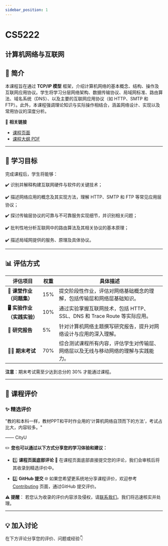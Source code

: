 ```yaml
---
sidebar_position: 1
---
```


# CS5222
## 计算机网络与互联网

## **📘 简介**
本课程旨在通过 **TCP/IP 模型** 框架，介绍计算机网络的基本概念、结构、操作及互联网应用协议。学生将学习分层网络架构、数据传输协议、局域网标准、路由算法、域名系统（DNS）、以及主要的互联网应用协议（如 HTTP、SMTP 和 FTP）。此外，本课程强调理论知识与实际操作相结合，涵盖网络设计、实现以及常用协议的深度分析。

🔗 **相关链接**
- [课程页面](https://www.cityu.edu.hk/catalogue/pg/202425/course/CS5222.htm)
- [课程大纲 PDF](https://www.cityu.edu.hk/catalogue/pg/202425/course/CS5222.pdf)

---

## **🎯 学习目标**

完成课程后，学生将能够：

✔️ 识别并解释构建互联网硬件与软件的关键技术；

✔️ 描述网络应用的概念及其实现方法，理解 HTTP、SMTP 和 FTP 等常见应用层协议；

✔️ 探讨传输层协议的可靠与不可靠服务实现细节，并识别相关问题；

✔️ 批判性地分析互联网中的路由算法及其相关协议的基本原理；

✔️ 描述局域网提供的服务、原理及具体协议。

---

## **📊 评估方式**

| **评估项目**                   | **权重** | **具体描述**                                                                                       |
|-------------------------------|---------|---------------------------------------------------------------------------------------------------|
| **📝 课堂作业（问题集）**        | 15%     | 提交阶段性作业，评估对网络基础概念的理解，包括传输层和网络层基础知识。                              |
| **🖥️ 实验作业（实践实验）**      | 10%     | 通过实验掌握互联网技术，包括 HTTP、SSL、DNS 和 Trace Route 等实际应用。                             |
| **📄 研究报告**                | 5%      | 针对计算机网络主题撰写研究报告，提升对网络设计与应用的深入理解。                                     |
| **🧑‍💻 期末考试**               | 70%     | 综合测试课程所有内容，评估学生对传输层、网络层以及无线与移动网络的理解与实践能力。                  |

**注意**：期末考试需至少达到总分的 30% 才能通过课程。

---

## **💬 课程评价**

### ✨ **精选评价**
<div className={commentStyles.commentBox}>
    <p className={commentStyles.commentText}>
        "教的和本科一样，教材PPT和平时作业用的‘计算机网络自顶而下的方法’，考试占比大，内容较多。"
    </p>
    <p className={commentStyles.commentAuthor}>—— CityU</p>
</div>

✏️ **您也可以通过以下方式分享您的学习体验和建议：**

- 1️⃣ **课程页面底部评论**
💬 在课程页面底部直接提交您的评论，我们会审核后将其收录到精选评价中。

- 2️⃣ **GitHub 提交**
🌐 如果您希望更系统地分享课程评价，欢迎参考 [Contributing](https://penjc.github.io/cityU-navigator/contributing) 页面，通过GitHub 提交评价。

**⚠️ 提醒**：
若您认为收录的评价内容涉及侵权，请[联系我们](https://github.com/penjc/cityU-navigator/issues)。我们将迅速核实并处理。


---

## **💡 加入讨论**

在下方评论分享您的评价、问题或经验👇
<Utterances />